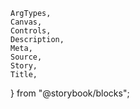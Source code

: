     ArgTypes,
    Canvas,
    Controls,
    Description,
    Meta,
    Source,
    Story,
    Title,
} from "@storybook/blocks";


<Meta of={stories} />
<Title of={stories} />
<Description of={FieldButton} />

## Example

<Canvas
    sourceState="shown"
    of={stories.Default}
/>

## Props

<ArgTypes of={FieldButton} />
